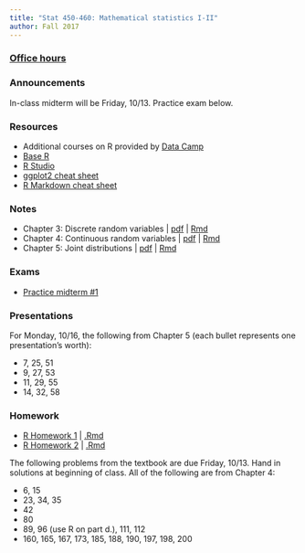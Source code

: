 ```yaml
---
title: "Stat 450-460: Mathematical statistics I-II"
author: Fall 2017 
---
```



### [Office hours](Schedule.html)

### Announcements

In-class midterm will be Friday, 10/13.  Practice exam below.

### Resources

  * Additional courses on R provided by [Data Camp](https://www.datacamp.com/)
  * [Base R](https://cran.r-project.org/)
  * [R Studio](https://www.rstudio.com/home/)
  * [ggplot2 cheat sheet](https://www.rstudio.com/wp-content/uploads/2015/03/ggplot2-cheatsheet.pdf)  
  * [R Markdown cheat sheet](https://www.rstudio.com/wp-content/uploads/2015/02/rmarkdown-cheatsheet.pdf)



### Notes

 * Chapter 3: Discrete random variables | [pdf](https://www.dropbox.com/s/dez6w5nqgepexs7/Chapter_3-Discrete.pdf?dl=0) | [Rmd](https://www.dropbox.com/s/2w69winr1hza613/Chapter%203-Discrete.Rmd?dl=0)
 * Chapter 4: Continuous random variables | [pdf](https://www.dropbox.com/s/ao4gsywmreh47hz/Chapter4-continuous.pdf?dl=0) | [Rmd](https://www.dropbox.com/s/7rfb8ovsoplfqnr/Chapter4-continuous.Rmd?dl=0)
 * Chapter 5: Joint distributions | [pdf](https://www.dropbox.com/s/49fvh6czirwj0kj/Chapter5-joint.pdf?dl=0) | [Rmd](https://www.dropbox.com/s/49fvh6czirwj0kj/Chapter5-joint.pdf?dl=0)

### Exams

* [Practice midterm #1](https://www.dropbox.com/s/sov203yn8i9p6yj/MathStatI-Midterm-Fall2016.docx?dl=0)

### Presentations

For Monday, 10/16, the following from Chapter 5 (each bullet represents one presentation's worth):

* 7, 25, 51
* 9, 27, 53
* 11, 29, 55
* 14, 32, 58


### Homework

* [R Homework 1](R_HW1.html) | [.Rmd](https://www.dropbox.com/s/4zsa47cr0031429/R_HW1.Rmd?dl=0)
* [R Homework 2](R_HW2.html) | [.Rmd](https://www.dropbox.com/s/8angsdzqcetqbc6/R_HW2.Rmd?dl=0)


The following problems from the textbook are due Friday, 10/13. Hand in solutions at beginning of class.  All of the following are from Chapter 4:

* 6, 15
* 23, 34, 35
* 42
* 80
* 89, 96 (use R on part d.), 111, 112
* 160, 165, 167, 173, 185, 188, 190, 197, 198, 200
